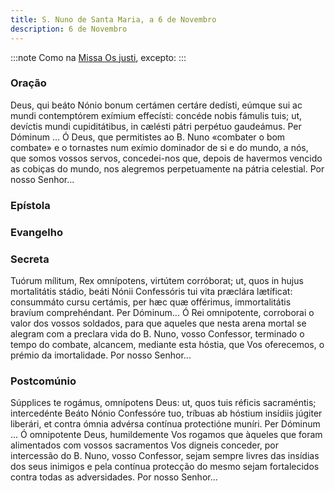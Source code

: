```yaml
---
title: S. Nuno de Santa Maria, a 6 de Novembro
description: 6 de Novembro
---
```


:::note
Como na [Missa Os justi](/missal/comum/14confessoresnaopontifices), excepto:
:::


### Oração

<div class="side-by-side not-content">
  <span>
    Deus, qui beáto Nónio bonum certámen certáre dedísti, eúmque sui ac mundi contemptórem exímium
    effecísti: concéde nobis fámulis tuis; ut, devíctis mundi cupiditátibus, in cælésti pátri
    perpétuo gaudeámus. Per Dóminum ...
  </span>
  <span>
    Ó Deus, que permitistes ao B. Nuno «combater o bom combate» e o tornastes num exímio dominador
    de si e do mundo, a nós, que somos vossos servos, concedei-nos que, depois de havermos vencido
    as cobiças do mundo, nos alegremos perpetuamente na pátria celestial. Por nosso Senhor...
  </span>
</div>

### Epístola

<LinkCard href="/missal/comum/16abades#epístola" title="Abades - Missa Os justi" />

### Evangelho

<LinkCard href="/missal/comum/16abades#evangelho" title="Abades - Missa Os justi" />

### Secreta

<div class="side-by-side not-content">
  <span>
    Tuórum mílitum, Rex omnípotens, virtútem corróborat; ut, quos in hujus mortalitátis stádio,
    beáti Nónii Confessóris tui vita præclára lætíficat: consummáto cursu certámis, per hæc quæ
    offérimus, immortalitátis bravíum comprehéndant. Per Dóminum...
  </span>
  <span>
    Ó Rei omnipotente, corroborai o valor dos vossos soldados, para que aqueles que nesta arena
    mortal se alegram com a preclara vida do B. Nuno, vosso Confessor, terminado o tempo do combate,
    alcancem, mediante esta hóstia, que Vos oferecemos, o prémio da imortalidade. Por nosso
    Senhor...
  </span>
</div>

### Postcomúnio

<div class="side-by-side not-content">
  <span>
    Súpplices te rogámus, omnípotens Deus: ut, quos tuis réficis sacraméntis; intercedénte Beáto
    Nónio Confessóre tuo, tríbuas ab hóstium insídiis júgiter liberári, et contra ómnia advérsa
    contínua protectióne muníri. Per Dóminum ...
  </span>
  <span>
    Ó omnipotente Deus, humildemente Vos rogamos que àqueles que foram alimentados com vossos
    sacramentos Vos digneis conceder, por intercessão do B. Nuno, vosso Confessor, sejam sempre
    livres das insídias dos seus inimigos e pela contínua protecção do mesmo sejam fortalecidos
    contra todas as adversidades. Por nosso Senhor...
  </span>
</div>
